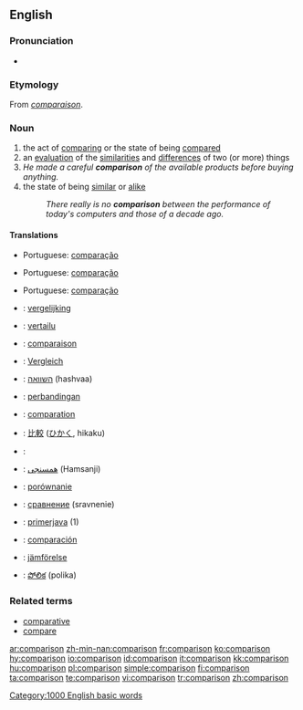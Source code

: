 {{wikipedia|dab=comparison}}
==English==

===Pronunciation===
*{{audio|en-us-comparison.ogg|Audio (US)}}

=== Etymology ===
From {{OF.}} ''[[comparaison]]''.

=== Noun ===
{{en-noun}}
# the act of [[comparing]] or the state of being [[compared]]
# an [[evaluation]] of the [[similarities]] and [[difference]]s of two (or more) things
#''He made a careful '''comparison''' of the available products before buying anything.''
# the state of being [[similar]] or [[alike]]
#:''There really is no '''comparison''' between the performance of today's computers and those of a decade ago.''

==== Translations ====
{{trans-top|the act of comparing or the state of being compared}}
{{trans-mid}}
*Portuguese: [[comparação]] {{f}}
{{trans-bottom}}

{{trans-top|an evaluation of the similarities and differences of two (or more) things}}
{{trans-mid}}
*Portuguese: [[comparação]] {{f}}
{{trans-bottom}}

{{trans-top|the state of being similar or alike}}
{{trans-mid}}
*Portuguese: [[comparação]] {{f}}
{{trans-bottom}}
{{checktrans-top}}
*{{ttbc|Dutch}}: [[vergelijking]] {{f}}
*{{ttbc|Finnish}}: [[vertailu]]
*{{ttbc|French}}: [[comparaison]] {{f}}
*{{ttbc|German}}: [[Vergleich]] {{m}}
*{{ttbc|Hebrew}}: [[השוואה]] (hashvaa) {{f}}
*{{ttbc|Indonesian}}: [[banding|perbandingan]]
*{{ttbc|Interlingua}}: [[comparation]]
*{{ttbc|Japanese}}: [[比較]] ([[ひかく]], hikaku)
{{trans-mid}}
*{{ttbc|Kurdish}}: {{KUchar|[[به‌راورد]]}}
*{{ttbc|Persian}}: [[همسنجی]] (Hamsanji)
*{{ttbc|Polish}}: [[porównanie]] {{n}}
*{{ttbc|Russian}}: [[сравнение]] (sravnenie)
*{{ttbc|Slovene}}: [[primerjava]] {{f}} (1)
*{{ttbc|Spanish}}: [[comparación]] {{f}}
*{{ttbc|Swedish}}: [[jämförelse]]
*{{ttbc|Telugu}}: [[పోలిక]] (polika)
{{trans-bottom}}

===Related terms===
*[[comparative]]
*[[compare]]

[[Category:1000 English basic words]]

[[ar:comparison]]
[[zh-min-nan:comparison]]
[[fr:comparison]]
[[ko:comparison]]
[[hy:comparison]]
[[io:comparison]]
[[id:comparison]]
[[it:comparison]]
[[kk:comparison]]
[[hu:comparison]]
[[pl:comparison]]
[[simple:comparison]]
[[fi:comparison]]
[[ta:comparison]]
[[te:comparison]]
[[vi:comparison]]
[[tr:comparison]]
[[zh:comparison]]